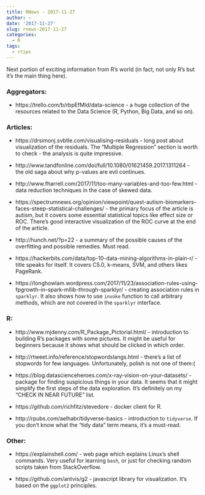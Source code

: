```yaml
---
title: RNews - 2017-11-27
author: ~
date: '2017-11-27'
slug: rnews-2017-11-27
categories:
  - R
tags:
  - rtips
---
```


Next portion of exciting information from R's world (in fact, not only R's but it's the main thing here).

### Aggregators:

- https://trello.com/b/rbpEfMld/data-science - a huge collection of the resources related to the Data Science (R, Python, Big Data, and so on). 

### Articles:

- https://drsimonj.svbtle.com/visualising-residuals - long post about visualization of the residuals. The "Multiple Regression" section is worth to check - the analysis is quite impressive.

- http://www.tandfonline.com/doi/full/10.1080/01621459.2017.1311264 - the old saga about why p-values are evil continues.

- http://www.fharrell.com/2017/11/too-many-variables-and-too-few.html - data reduction techniques in the case of skewed data.

- https://spectrumnews.org/opinion/viewpoint/quest-autism-biomarkers-faces-steep-statistical-challenges/ - the primary focus of the article is autism, but it covers some essential statistical topics like effect size or ROC. There's good interactive visualization of the ROC curve at the end of the article.

- http://hunch.net/?p=22 - a summary of the possible causes of the overfitting and possible remedies. Must read.

- https://hackerbits.com/data/top-10-data-mining-algorithms-in-plain-r/ - title speaks for itself. It covers C5.0, k-means, SVM, and others likes PageRank.

- https://longhowlam.wordpress.com/2017/11/23/association-rules-using-fpgrowth-in-spark-mllib-through-sparklyr/ - creating association rules in `sparklyr`. It also shows how to use `invoke` function to call arbitrary methods, which are not covered in the `sparklyr` interface.

### R:

- http://www.mjdenny.com/R_Package_Pictorial.html/ - introduction to building R's packages with some pictures. It might be useful for beginners because it shows what should be clicked in which order.

- http://rtweet.info/reference/stopwordslangs.html - there's a list of stopwords for few languages. Unfortunately, polish is not one of them:(

- https://blog.datascienceheroes.com/x-ray-vision-on-your-datasets/ - package for finding suspicious things in your data. It seems that it might simplify the first steps of the data exploration. It's definitely on my "CHECK IN NEAR FUTURE" list.

- https://github.com/richfitz/stevedore - docker client for R.

- http://rpubs.com/aelhabr/tidyverse-basics - introduction to `tidyverse`. If you don't know what the "tidy data" term means, it's a must-read.

### Other:

- https://explainshell.com/ - web page which explains Linux's shell commands. Very useful for learning `bash`, or just for checking random scripts taken from StackOverflow.

- https://github.com/antvis/g2 - javascript library for visualization. It's based on the `ggplot2` principles.

